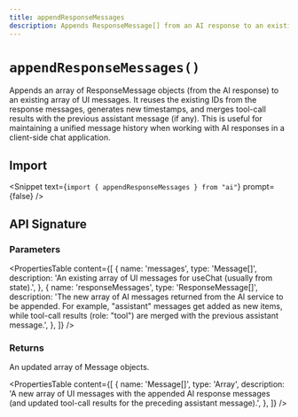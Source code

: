 ```yaml
---
title: appendResponseMessages
description: Appends ResponseMessage[] from an AI response to an existing array of UI messages, generating timestamps and reusing IDs for useChat (API Reference)
---
```


# `appendResponseMessages()`

Appends an array of ResponseMessage objects (from the AI response) to an existing array of UI messages. It reuses the existing IDs from the response messages, generates new timestamps, and merges tool-call results with the previous assistant message (if any). This is useful for maintaining a unified message history when working with AI responses in a client-side chat application.

## Import

<Snippet text={`import { appendResponseMessages } from "ai"`} prompt={false} />

## API Signature

### Parameters

<PropertiesTable
  content={[
    {
      name: 'messages',
      type: 'Message[]',
      description:
        'An existing array of UI messages for useChat (usually from state).',
    },
    {
      name: 'responseMessages',
      type: 'ResponseMessage[]',
      description:
        'The new array of AI messages returned from the AI service to be appended. For example, "assistant" messages get added as new items, while tool-call results (role: "tool") are merged with the previous assistant message.',
    },
  ]}
/>

### Returns

An updated array of Message objects.

<PropertiesTable
  content={[
    {
      name: 'Message[]',
      type: 'Array',
      description:
        'A new array of UI messages with the appended AI response messages (and updated tool-call results for the preceding assistant message).',
    },
  ]}
/>
